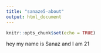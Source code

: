 ```yaml
---
title: "sanaze5-about"
output: html_document
---
```


```r
knitr::opts_chunk$set(echo = TRUE)
```

hey my name is Sanaz and I am 21 
